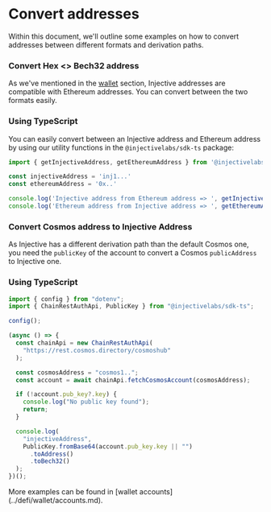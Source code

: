 # Convert addresses

Within this document, we'll outline some examples on how to convert addresses between different formats and derivation paths.

### Convert Hex <> Bech32 address

As we've mentioned in the [wallet](../defi/wallet/README.md "mention") section, Injective addresses are compatible with Ethereum addresses. You can convert between the two formats easily.

### Using TypeScript

You can easily convert between an Injective address and Ethereum address by using our utility functions in the `@injectivelabs/sdk-ts` package:

```typescript
import { getInjectiveAddress, getEthereumAddress } from '@injectivelabs/sdk-ts'

const injectiveAddress = 'inj1...'
const ethereumAddress = '0x..'

console.log('Injective address from Ethereum address => ', getInjectiveAddress(ethereumAddress))
console.log('Ethereum address from Injective address => ', getEthereumAddress(injectiveAddress))
```

### **Convert Cosmos address to Injective Address**

As Injective has a different derivation path than the default Cosmos one, you need the `publicKey` of the account to convert a Cosmos `publicAddress` to Injective one.

### Using TypeScript

```typescript
import { config } from "dotenv";
import { ChainRestAuthApi, PublicKey } from "@injectivelabs/sdk-ts";

config();

(async () => {
  const chainApi = new ChainRestAuthApi(
    "https://rest.cosmos.directory/cosmoshub"
  );

  const cosmosAddress = "cosmos1..";
  const account = await chainApi.fetchCosmosAccount(cosmosAddress);

  if (!account.pub_key?.key) {
    console.log("No public key found");
    return;
  }

  console.log(
    "injectiveAddress",
    PublicKey.fromBase64(account.pub_key.key || "")
      .toAddress()
      .toBech32()
  );
})();
```

<Callout icon="info" color="#07C1FF" iconType="regular">
More examples can be found in [wallet accounts](../defi/wallet/accounts.md).
</Callout>
